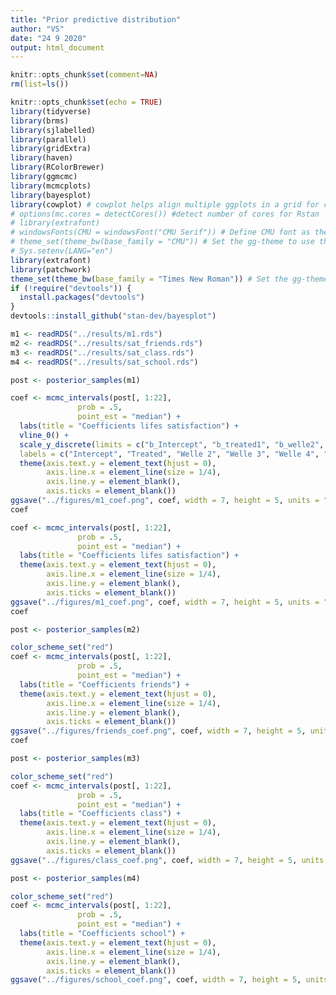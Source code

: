 ```yaml
---
title: "Prior predictive distribution"
author: "VS"
date: "24 9 2020"
output: html_document
---
```


```r
knitr::opts_chunk$set(comment=NA)
rm(list=ls())
```
```r
knitr::opts_chunk$set(echo = TRUE)
library(tidyverse)
library(brms)
library(sjlabelled)
library(parallel)
library(gridExtra)
library(haven)
library(RColorBrewer)
library(ggmcmc)
library(mcmcplots)
library(bayesplot)
library(cowplot) # cowplot helps align multiple ggplots in a grid for comparison
# options(mc.cores = detectCores()) #detect number of cores for Rstan
# library(extrafont)
# windowsFonts(CMU = windowsFont("CMU Serif")) # Define CMU font as the computer modern serif font that is used in my latex template
# theme_set(theme_bw(base_family = "CMU")) # Set the gg-theme to use the latex font
# Sys.setenv(LANG="en")
library(extrafont)
library(patchwork)
theme_set(theme_bw(base_family = "Times New Roman")) # Set the gg-theme to use the latex font
if (!require("devtools")) {
  install.packages("devtools")
}
devtools::install_github("stan-dev/bayesplot")
```
```r
m1 <- readRDS("../results/m1.rds")
m2 <- readRDS("../results/sat_friends.rds")
m3 <- readRDS("../results/sat_class.rds")
m4 <- readRDS("../results/sat_school.rds")

post <- posterior_samples(m1)

coef <- mcmc_intervals(post[, 1:22],
               prob = .5,
               point_est = "median") +
  labs(title = "Coefficients lifes satisfaction") +
  vline_0() +
  scale_y_discrete(limits = c("b_Intercept", "b_treated1", "b_welle2", "b_welle3", "b_welle4", "b_welle5", "b_tXw21", "b_tXw31", "b_tXw41", "b_tXw51", "b_female1", "b_femaleUnknown", "b_migbackImmigrant", "b_migbackUnknown", "b_hob.mus.makingJa", "sd_pid_Intercept", "sd_school_Intercept", "sd_school_treated1", "sd_school_tXw21", "sd_school_tXw31", "sd_school_tXw41", "sd_school_tXw51"), 
  labels = c("Intercept", "Treated", "Welle 2", "Welle 3", "Welle 4", "Welle 5", "T:Welle 2", "T:Welle 3", "T:Welle 4", "T:Welle 5", "Female", "Female unknown", "Migback", "Migback unknown", "Hobby music", "PID Intercept", "School Intercept", "School treated", "School T:Welle 2", "School T:Welle 3", "T:Welle 4", "T:Welle 5")) +
  theme(axis.text.y = element_text(hjust = 0),
        axis.line.x = element_line(size = 1/4),
        axis.line.y = element_blank(),
        axis.ticks = element_blank())
ggsave("../figures/m1_coef.png", coef, width = 7, height = 5, units = "in")
coef

coef <- mcmc_intervals(post[, 1:22],
               prob = .5,
               point_est = "median") +
  labs(title = "Coefficients lifes satisfaction") +
  theme(axis.text.y = element_text(hjust = 0),
        axis.line.x = element_line(size = 1/4),
        axis.line.y = element_blank(),
        axis.ticks = element_blank())
ggsave("../figures/m1_coef.png", coef, width = 7, height = 5, units = "in")
coef

post <- posterior_samples(m2)

color_scheme_set("red")
coef <- mcmc_intervals(post[, 1:22],
               prob = .5,
               point_est = "median") +
  labs(title = "Coefficients friends") +
  theme(axis.text.y = element_text(hjust = 0),
        axis.line.x = element_line(size = 1/4),
        axis.line.y = element_blank(),
        axis.ticks = element_blank())
ggsave("../figures/friends_coef.png", coef, width = 7, height = 5, units = "in")
coef

post <- posterior_samples(m3)

color_scheme_set("red")
coef <- mcmc_intervals(post[, 1:22],
               prob = .5,
               point_est = "median") +
  labs(title = "Coefficients class") +
  theme(axis.text.y = element_text(hjust = 0),
        axis.line.x = element_line(size = 1/4),
        axis.line.y = element_blank(),
        axis.ticks = element_blank())
ggsave("../figures/class_coef.png", coef, width = 7, height = 5, units = "in")

post <- posterior_samples(m4)

color_scheme_set("red")
coef <- mcmc_intervals(post[, 1:22],
               prob = .5,
               point_est = "median") +
  labs(title = "Coefficients school") +
  theme(axis.text.y = element_text(hjust = 0),
        axis.line.x = element_line(size = 1/4),
        axis.line.y = element_blank(),
        axis.ticks = element_blank())
ggsave("../figures/school_coef.png", coef, width = 7, height = 5, units = "in")
```

